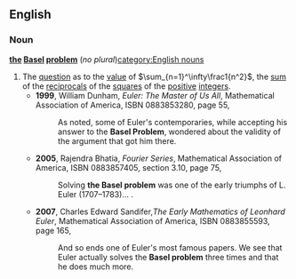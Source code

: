 ==English==
{{wikipedia}}
===Noun===
'''[[the]] [[Basel]] [[problem]]''' (''no plural'')[[category:English nouns]]
#The [[question]] as to the [[value]] of <math>\sum_{n=1}^\infty\frac1{n^2}</math>, the [[sum]] of the [[reciprocal]]s of the [[square]]s of the [[positive]] [[integer]]s.
#*'''1999''', William Dunham, ''Euler: The Master of Us All'', Mathematical Association of America, ISBN 0883853280, page 55,
#*:As noted, some of Euler's contemporaries, while accepting his answer to the '''Basel Problem''', wondered about the validity of the argument that got him there.
#*'''2005''', Rajendra Bhatia, ''Fourier Series'', Mathematical Association of America, ISBN 0883857405, section 3.10, page 75,
#*:Solving '''the Basel problem''' was one of the early triumphs of L. Euler (1707–1783)...&nbsp;.
#*'''2007''', Charles Edward Sandifer,''The Early Mathematics of Leonhard Euler'', Mathematical Association of America, ISBN 0883855593, page 165,
#*:And so ends one of Euler's most famous papers. We see that Euler actually solves the '''Basel problem''' three times and that he does much more.